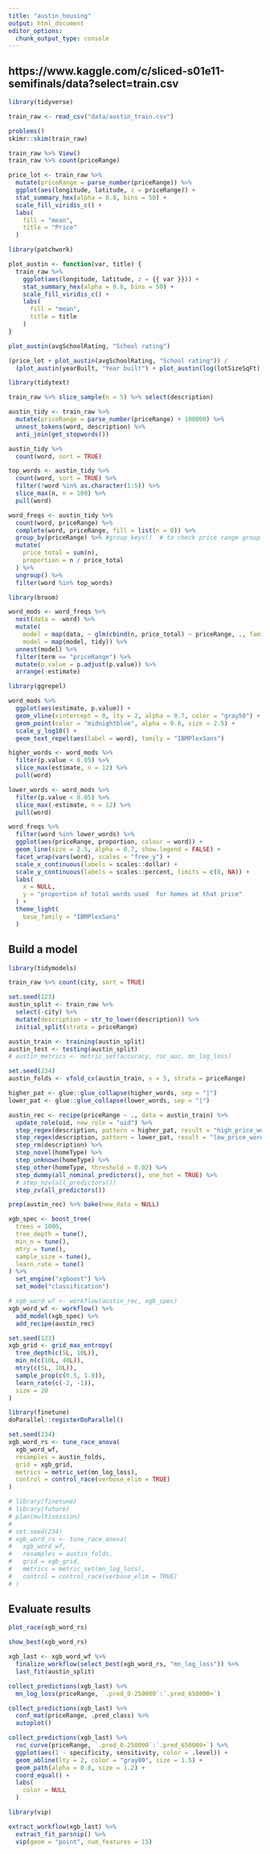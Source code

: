 ```yaml
---
title: "austin_housing"
output: html_document
editor_options: 
  chunk_output_type: console
---
```

## https://www.kaggle.com/c/sliced-s01e11-semifinals/data?select=train.csv

```r
library(tidyverse)

train_raw <- read_csv("data/austin_train.csv")

problems()
skimr::skim(train_raw)

train_raw %>% View()
train_raw %>% count(priceRange)
```

```r
price_lot <- train_raw %>% 
  mutate(priceRange = parse_number(priceRange)) %>% 
  ggplot(aes(longitude, latitude, z = priceRange)) +
  stat_summary_hex(alpha = 0.8, bins = 50) +
  scale_fill_viridis_c() +
  labs(
    fill = "mean",
    title = "Price"
  )
```

```r
library(patchwork)

plot_austin <- function(var, title) {
  train_raw %>% 
    ggplot(aes(longitude, latitude, z = {{ var }})) +
    stat_summary_hex(alpha = 0.8, bins = 50) +
    scale_fill_viridis_c() +
    labs(
      fill = "mean",
      title = title
    )
}

plot_austin(avgSchoolRating, "School rating")

(price_lot + plot_austin(avgSchoolRating, "School rating")) / 
  (plot_austin(yearBuilt, "Year built") + plot_austin(log(lotSizeSqFt), "Lot size (log)"))

```

```r
library(tidytext)

train_raw %>% slice_sample(n = 5) %>% select(description)

austin_tidy <- train_raw %>% 
  mutate(priceRange = parse_number(priceRange) + 100000) %>%
  unnest_tokens(word, description) %>%
  anti_join(get_stopwords())

austin_tidy %>% 
  count(word, sort = TRUE)
```

```r
top_words <- austin_tidy %>% 
  count(word, sort = TRUE) %>% 
  filter(!word %in% as.character(1:5)) %>% 
  slice_max(n, n = 100) %>% 
  pull(word)

word_freqs <- austin_tidy %>% 
  count(word, priceRange) %>% 
  complete(word, priceRange, fill = list(n = 0)) %>%
  group_by(priceRange) %>% #group_keys()  # to check price range group
  mutate(
    price_total = sum(n),
    proportion = n / price_total
  ) %>% 
  ungroup() %>% 
  filter(word %in% top_words)
```

```r
library(broom)

word_mods <- word_freqs %>% 
  nest(data = -word) %>% 
  mutate(
    model = map(data, ~ glm(cbind(n, price_total) ~ priceRange, ., family = "binomial")),
    model = map(model, tidy)) %>% 
  unnest(model) %>% 
  filter(term == "priceRange") %>% 
  mutate(p.value = p.adjust(p.value)) %>% 
  arrange(-estimate)
```

```r
library(ggrepel)

word_mods %>% 
  ggplot(aes(estimate, p.value)) +
  geom_vline(xintercept = 0, lty = 2, alpha = 0.7, color = "gray50") +
  geom_point(color = "midnightblue", alpha = 0.8, size = 2.5) +
  scale_y_log10() +
  geom_text_repel(aes(label = word), family = "IBMPlexSans")
```

```r
higher_words <- word_mods %>% 
  filter(p.value < 0.05) %>% 
  slice_max(estimate, n = 12) %>% 
  pull(word)

lower_words <- word_mods %>% 
  filter(p.value < 0.05) %>% 
  slice_max(-estimate, n = 12) %>% 
  pull(word)
```

```r
word_freqs %>% 
  filter(word %in% lower_words) %>% 
  ggplot(aes(priceRange, proportion, colour = word)) +
  geom_line(size = 2.5, alpha = 0.7, show.legend = FALSE) +
  facet_wrap(vars(word), scales = "free_y") +
  scale_x_continuous(labels = scales::dollar) +
  scale_y_continuous(labels = scales::percent, limits = c(0, NA)) +
  labs(
    x = NULL,
    y = "proportion of total words used  for homes at that price"
  ) +
  theme_light(
    base_family = "IBMPlexSans"
  )
```
## Build a model
```r
library(tidymodels)

train_raw %>% count(city, sort = TRUE)

set.seed(123)
austin_split <- train_raw %>% 
  select(-city) %>% 
  mutate(description = str_to_lower(description)) %>% 
  initial_split(strata = priceRange)

austin_train <- training(austin_split)
austin_test <- testing(austin_split)
# austin_metrics <- metric_set(accuracy, roc_auc, mn_log_loss)

set.seed(234)
austin_folds <- vfold_cv(austin_train, v = 5, strata = priceRange)
```

```r
higher_pat <- glue::glue_collapse(higher_words, sep = "|")
lower_pat <- glue::glue_collapse(lower_words, sep = "|")

austin_rec <- recipe(priceRange ~ ., data = austin_train) %>% 
  update_role(uid, new_role = "uid") %>% 
  step_regex(description, pattern = higher_pat, result = "high_price_words") %>% 
  step_regex(description, pattern = lower_pat, result = "low_price_words") %>% 
  step_rm(description) %>% 
  step_novel(homeType) %>% 
  step_unknown(homeType) %>%
  step_other(homeType, threshold = 0.02) %>% 
  step_dummy(all_nominal_predictors(), one_hot = TRUE) %>%
  # step_nzv(all_predictors())
  step_zv(all_predictors())

prep(austin_rec) %>% bake(new_data = NULL)
```

```r
xgb_spec <- boost_tree(
  trees = 1000,
  tree_depth = tune(),
  min_n = tune(),
  mtry = tune(),
  sample_size = tune(),
  learn_rate = tune()
) %>% 
  set_engine("xgboost") %>% 
  set_mode("classification")

# xgb_word_wf <- workflow(austin_rec, xgb_spec)
xgb_word_wf <- workflow() %>% 
  add_model(xgb_spec) %>% 
  add_recipe(austin_rec)

set.seed(123)
xgb_grid <- grid_max_entropy(
  tree_depth(c(5L, 10L)),
  min_n(c(10L, 40L)),
  mtry(c(5L, 10L)),
  sample_prop(c(0.5, 1.0)),
  learn_rate(c(-2, -1)),
  size = 20
)
```

```r
library(finetune)
doParallel::registerDoParallel()

set.seed(234)
xgb_word_rs <- tune_race_anova(
  xgb_word_wf,
  resamples = austin_folds,
  grid = xgb_grid,
  metrics = metric_set(mn_log_loss),
  control = control_race(verbose_elim = TRUE)
)
```

```r
# library(finetune)
# library(future)
# plan(multisession)
# 
# set.seed(234)
# xgb_word_rs <- tune_race_anova(
#   xgb_word_wf,
#   resamples = austin_folds,
#   grid = xgb_grid,
#   metrics = metric_set(mn_log_loss),
#   control = control_race(verbose_elim = TRUE)
# )
```
## Evaluate results
```r
plot_race(xgb_word_rs)
```

```r
show_best(xgb_word_rs)
```

```r
xgb_last <- xgb_word_wf %>% 
  finalize_workflow(select_best(xgb_word_rs, "mn_log_loss")) %>% 
  last_fit(austin_split)
```

```r
collect_predictions(xgb_last) %>% 
  mn_log_loss(priceRange, `.pred_0-250000`:`.pred_650000+`)
```

```r
collect_predictions(xgb_last) %>% 
  conf_mat(priceRange, .pred_class) %>% 
  autoplot()
```

```r
collect_predictions(xgb_last) %>% 
  roc_curve(priceRange, `.pred_0-250000`:`.pred_650000+`) %>% 
  ggplot(aes(1 - specificity, sensitivity, color = .level)) +
  geom_abline(lty = 2, color = "gray80", size = 1.5) +
  geom_path(alpha = 0.8, size = 1.2) +
  coord_equal() +
  labs(
    color = NULL
  )
```

```r
library(vip)

extract_workflow(xgb_last) %>% 
  extract_fit_parsnip() %>% 
  vip(geom = "point", num_features = 15)
```













